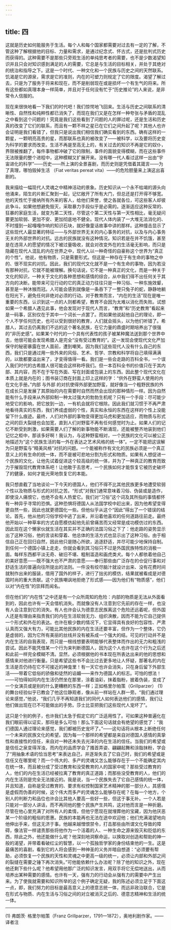 ```yaml
---
---
---
```

title: 四
---




这就是历史如何能服务于生活。每个人和每个国家都需要对过去有一定的了解，不管这种了解根据他的目标、力量和需求，是通过纪念式、怀古式，还是批判式历史而获得的。这种需要不是那些只旁观生活的单纯思考者的需要，也不是少数渴望知识并且只会对知识感到满足的人的需要，它总是与生活的目标相关，并处于其绝对的统治和指导之下。这是一个时代、一种文化和一个民族与历史之间的天然联系。饥渴是它的源泉，需求是它的准则，内在的可塑力则规定了它的限度。渴望了解过去，只是为了服务于将来和现在，而不是削弱现在或是损坏一个有生气的将来。所有这些都如真理本身一样简单，并且对于任何没有忙于“历史推论”的人来说，是非常令人信服的。

现在来很快地看一下我们的时代吧！我们惊愕地飞回来。生活与历史之间联系的清晰性、自然性和纯粹性都已消失了，而现在我们又是在怎样一种夸张与矛盾的混乱之中看到这个问题的！究竟是我们这些看到了问题的人的罪过呢，还是生活和历史真的改变了它们的联系，而且有一颗不祥之星已在它们之间升起了呢？其他人也许会证明是我们看错了，但我只是说出我们相信我们确实看到的东西。确有这样的一颗星，一颗明亮高贵的星，而那联系也真的被改变了——被科学，以及要将历史变为科学的要求而改变。生活不再是至高无上的，有关过去的知识不再是它的奴仆，界限被推翻了，每件事物都冲破了它的限制，事件的面貌变得模糊，而在这些事件无法限量的整个进程中，这种模糊又扩展开来。没有哪一代人看过这样一出由“宇宙进化的科学”——历史——所上演的全景喜剧，而历史则是凭借着其箴言——为了真理，哪怕毁掉生活 （Fiat veritas pereat vita）——的危险胆量来上演这出喜剧的。

我来描绘一幅现代人灵魂之中精神活动的景象。历史知识从一个永不枯竭的源头向他涌来，陌生的片断汇聚到一起，记忆敞开了所有大门，但总还是打开得不够宽。他的天性忙于接纳所有外来的客人，给他们荣誉，使之各就各位，可这些客人却彼此争斗。如果他想避免毁灭，采取暴力手段似乎是必需的。逐渐适应这种反常的、狂暴的家庭生活，就变为第二天性，尽管这个第二天性与第一天性相比，毫无疑问要更加软弱、更加不安、更加彻底地不健全。现代人体内装了一大堆无法消化的、不时撞到一起嘎嘎作响的知识石块，就好像童话故事中讲的那样。这种撞击显示了这些现代人最显著的特征——与外部世界无关的内心事务的对抗，以及与内心事务无关的外部世界的对抗。远古的民族就没有这种情况。知识若是在并不饥饿，甚至是在违背人的愿望的情况下被过量吸收，就会对改变外在的生活毫无影响，而只是隐藏在现代人混乱的内在世界之中，现代人以一种奇怪的自豪称这个世界为“真正的个性”。他说，他有物质，只是需要形式。但这是一种存在于有生命的事物之中的、很不现实的对抗。因此，我们的现代文化就不是一个有生命的事物，因为若没有那种对抗，它就不能被理解。换句话说，它不是一种真正的文化，而是一种关于文化的知识，一种关于文化的各种思想和感情的综合，从中我们得不出任何关于其方向的决断。能带来可见行动的它的真正动力往往只是一种习俗、一种东施效颦，甚至是一种沐猴而冠。人可能会感到就像是一条吞下了一整只兔子的蛇，静静地躺在阳光下，避免任何非绝对必须的行动。对于教育而言，“内在的生活”现在是唯一重要的东西，认识到这一点的人则都希望，教育不会因为太难以消化而失败。试想如果一个希腊人遇见此事，他会发现对于现代人而言，“教育”和“历史教育”看起来是一码事，区别仅在于其中一个词长一点罢了。而如果他说起他自己的理论，即一个人不学任何历史，也可以受到很好的教育，人们就会摇头，以为他们听错了。希腊人，其过去仍离我们不远的这个著名民族，在它力量的鼎盛时期培养出了很强的“非历史感”。如果某个时代的一个具有代表性的孩子被某种魔法送到那个世界中去，他很可能会发现希腊人是完全“没有受过教育的”。这一发现会使现代文化严加保守的秘密暴露在世人面前，遭到嘲笑。因为我们这些现代人没有什么自己的东西，我们只是通过用一些外来的风俗、艺术、哲学、宗教和科学将自己填得满满的，以致都要溢出来了，才变得值得一看。我们是一些会走路的百科全书，一个误入我们时代的古希腊人很可能会这样称呼我们。但一本百科全书的价值只在于其内部、其内容，而不在于写在外面、写在封面或包装上的东西。因此整个现代文化在本质上就是内在的；图书装订商在封面上印上这样的字：“供外在野蛮人使用的内在文化手册。”内部 与外部 的对抗使得外部更加野蛮，就好像当一个粗野民族的外在成长只是发展了其原始的内在需要时自然而然会出现的那种情形一样。因为自然能有什么手段来从外部抑制一种太过强大的勃勃生机呢？只有一个手段：尽可能少地受它的影响，把它放到一边，一有机会就将它根除。因此我们就习惯于不再严肃地看待真实的东西，我们养成虚弱的个性，真实和永恒的东西在这样的个性上没能留下什么痕迹。最终，人们对外部的事物变得更加马虎和更加适应，而物质与形式之间的巨大裂缝也会加宽，直到人们对野蛮不再有任何感觉时为止。如果人们的记忆不断受到刺激，如果需要人们了解的新事物能不断涌现，还能被整齐地装到他们记忆之柜中，那该多好啊！我认为，与这种野蛮相对，一个民族的文化可以被公正地描述为“这个民族生活的每一外在表达之艺术风格的统一体”。一定不能把这误解为只是野蛮与“精美风格”对抗的问题。一个能被称作有文化的民族必须是一个真正意义上的有生命的统一体，而不是被可悲地分割为形式和物质。如果有人想促进一个民族的文化，让他先试着促进这个较高级的统一体，并为了一种真正的教育而致力于摧毁现代教育体系吧！让他敢于去思考，一个民族如何才能恢复它被历史破坏了的健康，如何才能光荣地恢复它的本能。

我只想直截了当地谈论一下今天的德国人，他们不得不比其他民族更多地遭受软弱个性以及物质与形式的对抗之苦。“形式”对我们通常意味着习俗、伪装或是造作，即使没人痛恨它，也绝不会有人热爱它。我们对“习俗”这个词及其所指的事情都怀有一种异乎寻常的恐惧。这种恐惧将德国人从法国学校中赶出来，因为他希望变得更自然一些，因此也就更德国化一些。但他似乎从这个“因此”得出了一个错误的结论。首先，他从他的习俗学校中逃了出来，并沿着他喜欢的任何道路往前走。最终他开始以一种草率的方式自愿模仿起他先前曾痛苦而又经常是成功模仿过的东西。因此现在这个懒家伙就生活在其实并不正确的法国习俗之下了：他走路的姿势显示出了这种习俗，他的言谈和穿着、他总体的生活方式也显示出了这种习俗。由于相信自己正在回归自然，因此他只是随心所欲，追逐舒适，并尽可能少地保持自制。到任何一个德国小镇上走走，你就会看到其习俗只不过是外国民族特性的消极一面。每样东西都平淡无奇、破旧不堪、粗制滥造和画虎类犬。每个人都依着他自己的美好意愿——既不强大也不严肃的意愿——奉行那些由广泛存在的仓促行事和对舒适生活的普遍向往所提出的法则。一件没有绞尽脑汁就设计出来、没有花费时间就制作出来的服装，借用了国外的样子，进行了拙劣的模仿，结果就被看成是对德国时尚的重大贡献。这个民族嘲讽地拒绝了形式感——因为他们有“物质感”，他们以对“内在性”的崇拜而闻名。

但在他们的“内在性”之中还是有一个众所周知的危险：内部的物质是无法从外面看到的，因此也许有一天会借机消失。而就像没有人注意到它先前的存在一样，也没有人会注意到它的消失。有人也许会认为德意志民族离这个危险还远着呢，但外国人还是有理由来指责我们的内在生活软弱无力、组织涣散，因而不能为它自己提供一个形式和外在的表达。也许在极少数的情况下，它显得具有良好的包容性、严肃认真而又强大有力，可能比其他民族的内在生活还要丰富，但作为一个整体，它仍是虚弱的，因为它所有美丽的丝线并没有被系成一个强大的结。可见的行动并不是内在生活的自我表现，而只是一根线想要表明能够代表整体而作出的无力和粗浅的尝试。因此不能凭借某一个行为来判断德国人，因为这个人也许在这个行为之后还和此前一样完全模糊不清。显然，必须根据他的书本现在所表达出来的他的思想和感情来对他进行衡量。只是希望这些书不会比过去更多地让人怀疑，那著名的内在生活是否仍待在它不可接近的神龛里！有一天它也许会消失，只在身后留下外部生活——带着它低俗的骄傲和徒然的谄媚——来作为德国人的标志。可怕的想法！——可怕得如同内在生活仍然坐在那里，涂着油彩，抹着脂粉，披着伪装，变成了一个女演员或是别的什么更糟糕的东西一样；正如格里尔帕策（Grillparzer） (1) 的舞台经验似乎已教会了他这位静观者，像从前一样站在人群一旁。“我们通过理论来感觉，”他说，“我们几乎不再知道我们的同代人如何表达他们的感情，我们让他们做出现在已不可能做出的手势。莎士比亚把我们这些现代人宠坏了”。

这只是个别的例子，也许我们太急于假定它的广泛适用性了。可如果这种普遍化在我们眼前得以证实，那将是多么可怕！那么下面这句话就会有绝望的感觉了：“我们德国人通过理论来感觉，我们都被历史宠坏了。”——这句话将从根本上断绝任何一个未来的民族文化的希望。因为每一个那样的希望都是来自对德国人感情的真挚性和直接性的信任，来自对一种还未失去光泽的内在生活的信任。当我们的希望或是信任之泉变得浑浊，而内在的品质学会了搔首弄姿、翩翩起舞和涂脂抹粉，学会了“用抽象术语的恰当思考”来表达自己，并逐渐失去了它自己时，我们的希望或是信任又在哪里呢？而一个伟大的、多产的灵魂又怎么能够存在于一个不能确定其内在统一体，而且被分成了受过教育和没受教育的人的国家中呢？那些受过教育的人，他们的内在生活已经被拉离了教育的真正道路；而那些没受教育的人，他们的内在生活则是完全无法接近的。我是说，当一个民族失去了它自己感情的统一体，并且知道，自称是受过教育的、要求有权控制国家艺术精神的那一部分人，其感情是虚假而伪善的时候，这个伟大而多产的灵魂怎么能够存在呢？在每一个地方，个别人的判断力和品位也许会比其他人要高一些好一些，但这于事无补。一个人若是只能对一部分人讲话，而不再同他的整个民族产生共鸣，这对他而言是一种折磨。尽管在他心里充满了对所有人的柔情，但他宁愿现在就埋葬他的宝藏，因为他厌恶某一个阶级的粗俗的恩惠。民族的本能再也无法在途中欢迎他；他们充满渴望地向他伸出手来，但这无济于事。他越来越憎恨禁令，打击那些由所谓文化导致的障碍，像法官一样谴责那些将他作为一个活着的人、一种生命之源来毁灭和贬低的东西，除此之外，他还能做什么呢？他深刻地洞察命运，以换取对创造和帮助的神一般的渴望，并带着看破红尘的智慧，以一个孤独哲学家的身份结束他的一生。这是最痛苦的喜剧，看到它的人将会感到一种神圣的义务并暗自想道：“必须要有帮助，必须恢复一个民族的天性和灵魂之中更高一级的统一，必须让内部和外部之间的裂缝在需要之锤下再次消失。”可他能依赖什么办法呢？除了他的知识之外，现在他还剩下些什么呢？他希望用他那广泛的知识发言，用双手将它无偿地送出，从而培养出某种需要的感情。也许有一天，强有力的行动会从强有力的需要中产生出来。为了使我就需要和知识所举的这个例子确定无疑，我的陈述必须立足于下面这一点，即，我们努力的目标是最高意义上的德意志统一体，而远非政治联合，它是在形式与物质、内在生活与习俗之间的对立被消灭之后的、德意志精神和生活的统一体。



* * *



(1) 弗朗茨· 格里尔帕策（Franz Grillparzer，1791—1872），奥地利剧作家。—— 译者注